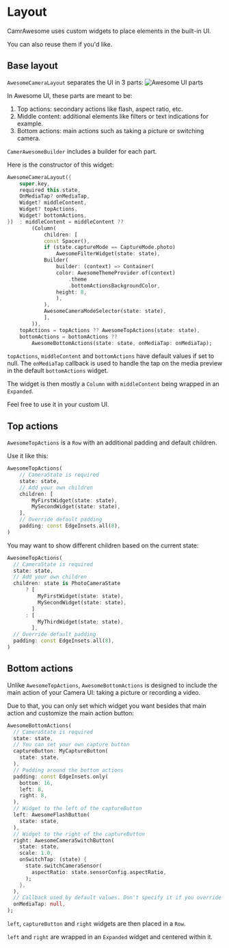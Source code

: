 # Layout

CamrAwesome uses custom widgets to place elements in the built-in UI.

You can also reuse them if you'd like.

## Base layout

`AwesomeCameraLayout` separates the UI in 3 parts:
![Awesome UI parts](/img/awesome_ui_parts.webp)

In Awesome UI, these parts are meant to be:

1. Top actions: secondary actions like flash, aspect ratio, etc.
2. Middle content: additional elements like filters or text indications for example.
3. Bottom actions: main actions such as taking a picture or switching camera.

`CamerAwesomeBuilder` includes a builder for each part.

Here is the constructor of this widget:

```dart
AwesomeCameraLayout({
    super.key,
    required this.state,
    OnMediaTap? onMediaTap,
    Widget? middleContent,
    Widget? topActions,
    Widget? bottomActions,
})  : middleContent = middleContent ??
        (Column(
            children: [
            const Spacer(),
            if (state.captureMode == CaptureMode.photo)
                AwesomeFilterWidget(state: state),
            Builder(
                builder: (context) => Container(
                color: AwesomeThemeProvider.of(context)
                    .theme
                    .bottomActionsBackgroundColor,
                height: 8,
                ),
            ),
            AwesomeCameraModeSelector(state: state),
            ],
        )),
    topActions = topActions ?? AwesomeTopActions(state: state),
    bottomActions = bottomActions ??
        AwesomeBottomActions(state: state, onMediaTap: onMediaTap);
```

`topActions`, `middleContent` and `bottomActions` have default values if set to null.
The `onMediaTap` callback is used to handle the tap on the media preview in the default `bottomActions` widget.

The widget is then mostly a `Column` with `middleContent` being wrapped in an `Expanded`.

Feel free to use it in your custom UI.

## Top actions

`AwesomeTopActions` is a `Row` with an additional padding and default children.

Use it like this:

```dart
AwesomeTopActions(
    // CameraState is required
    state: state,
    // Add your own children
    children: [
        MyFirstWidget(state: state),
        MySecondWidget(state: state),
    ],
    // Override default padding
    padding: const EdgeInsets.all(8),
)
```

You may want to show different children based on the current state:

```dart
AwesomeTopActions(
  // CameraState is required
  state: state,
  // Add your own children
  children: state is PhotoCameraState
      ? [
          MyFirstWidget(state: state),
          MySecondWidget(state: state),
        ]
      : [
          MyThirdWidget(state: state),
        ],
  // Override default padding
  padding: const EdgeInsets.all(8),
)
```

## Bottom actions

Unlike `AwesomeTopActions`, `AwesomeBottomActions` is designed to include the main action of your Camera UI: taking a picture or recording a video.

Due to that, you can only set which widget you want besides that main action and customize the main action button:
```dart
AwesomeBottomActions(
  // CameraState is required
  state: state,
  // You can set your own capture button
  captureButton: MyCaptureButton(
    state: state,
  ),
  // Padding around the bottom actions
  padding: const EdgeInsets.only(
    bottom: 16,
    left: 8,
    right: 8,
  ),
  // Widget to the left of the captureButton
  left: AwesomeFlashButton(
    state: state,
  ),
  // Widget to the right of the captureButton
  right: AwesomeCameraSwitchButton(
    state: state,
    scale: 1.0,
    onSwitchTap: (state) {
      state.switchCameraSensor(
        aspectRatio: state.sensorConfig.aspectRatio,
      );
    },
  ),
  // Callback used by default values. Don't specify it if you override left and right widgets.
  onMediaTap: null,
);
```

`left`, `captureButton` and `right` widgets are then placed in a `Row`.

`left` and `right` are wrapped in an `Expanded` widget and centered within it.
